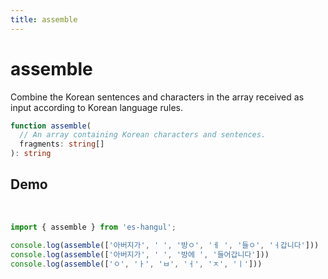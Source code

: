 ```yaml
---
title: assemble
---
```





# assemble

Combine the Korean sentences and characters in the array received as input according to Korean language rules.

```typescript
function assemble(
  // An array containing Korean characters and sentences.
  fragments: string[]
): string
```



## Demo

<br />

<Sandpack>

```ts index.ts
import { assemble } from 'es-hangul';

console.log(assemble(['아버지가', ' ', '방ㅇ', 'ㅔ ', '들ㅇ', 'ㅓ갑니다']))
console.log(assemble(['아버지가', ' ', '방에 ', '들어갑니다']))
console.log(assemble(['ㅇ', 'ㅏ', 'ㅂ', 'ㅓ', 'ㅈ', 'ㅣ']))
```

</Sandpack>

